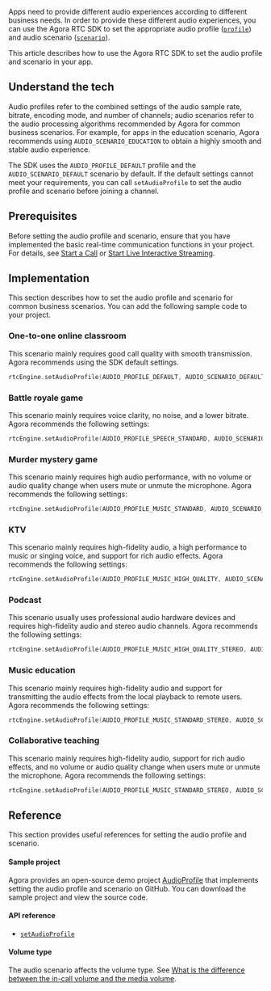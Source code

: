 <PlatformWrapper platform="windows-cpp">

Apps need to provide different audio experiences according to different business needs. In order to provide these different audio experiences, you can use the Agora RTC SDK to set the appropriate audio profile ([`profile`](https://api-ref.agora.io/en/video-sdk/cpp/3.x//namespaceagora_1_1rtc.html#a75448342947f6e98becc2b27d2edca55)) and audio scenario ([`scenario`](https://api-ref.agora.io/en/video-sdk/cpp/3.x//namespaceagora_1_1rtc.html#a2c5708461a9e1568bbda636d95055533)).

This article describes how to use the Agora RTC SDK to set the audio profile and scenario in your app.

## Understand the tech

Audio profiles refer to the combined settings of the audio sample rate, bitrate, encoding mode, and number of channels; audio scenarios refer to the audio processing algorithms recommended by Agora for common business scenarios. For example, for apps in the education scenario, Agora recommends using `AUDIO_SCENARIO_EDUCATION` to obtain a highly smooth and stable audio experience.

The SDK uses the `AUDIO_PROFILE_DEFAULT` profile and the `AUDIO_SCENARIO_DEFAULT` scenario by default. If the default settings cannot meet your requirements, you can call `setAudioProfile` to set the audio profile and scenario before joining a channel.

## Prerequisites

Before setting the audio profile and scenario, ensure that you have implemented the basic real-time communication functions in your project. For details, see [Start a Call](/3.x/video-calling/quickstart-guide/get-started-sdk) or [Start Live Interactive Streaming](/en/3.x/interactive-live-streaming/quickstart-guide/start-video-streaming).

## Implementation

This section describes how to set the audio profile and scenario for common business scenarios. You can add the following sample code to your project.

### One-to-one online classroom

This scenario mainly requires good call quality with smooth transmission. Agora recommends using the SDK default settings.

```cpp
rtcEngine.setAudioProfile(AUDIO_PROFILE_DEFAULT, AUDIO_SCENARIO_DEFAULT);
```

### Battle royale game

This scenario mainly requires voice clarity, no noise, and a lower bitrate. Agora recommends the following settings:

```cpp
rtcEngine.setAudioProfile(AUDIO_PROFILE_SPEECH_STANDARD, AUDIO_SCENARIO_CHATROOM_GAMING);
```

### Murder mystery game

This scenario mainly requires high audio performance, with no volume or audio quality change when users mute or unmute the microphone. Agora recommends the following settings:

```cpp
rtcEngine.setAudioProfile(AUDIO_PROFILE_MUSIC_STANDARD, AUDIO_SCENARIO_CHATROOM_ENTERTAINMENT);
```

### KTV

This scenario mainly requires high-fidelity audio, a high performance to music or singing voice, and support for rich audio effects. Agora recommends the following settings:

```cpp
rtcEngine.setAudioProfile(AUDIO_PROFILE_MUSIC_HIGH_QUALITY, AUDIO_SCENARIO_GAME_STREAMING);
```

### Podcast

This scenario usually uses professional audio hardware devices and requires high-fidelity audio and stereo audio channels. Agora recommends the following settings:

```cpp
rtcEngine.setAudioProfile(AUDIO_PROFILE_MUSIC_HIGH_QUALITY_STEREO, AUDIO_SCENARIO_SHOWROOM);
```

### Music education

This scenario mainly requires high-fidelity audio and support for transmitting the audio effects from the local playback to remote users. Agora recommends the following settings:

```cpp
rtcEngine.setAudioProfile(AUDIO_PROFILE_MUSIC_STANDARD_STEREO, AUDIO_SCENARIO_GAME_STREAMING);
```

### Collaborative teaching

This scenario mainly requires high-fidelity audio, support for rich audio effects, and no volume or audio quality change when users mute or unmute the microphone. Agora recommends the following settings:

```cpp
rtcEngine.setAudioProfile(AUDIO_PROFILE_MUSIC_STANDARD_STEREO, AUDIO_SCENARIO_CHATROOM_ENTERTAINMENT);
```

## Reference

This section provides useful references for setting the audio profile and scenario.

#### Sample project

Agora provides an open-source demo project [AudioProfile](https://github.com/AgoraIO/API-Examples/tree/legacy/windows/APIExample/APIExample/Advanced/AudioProfile) that implements setting the audio profile and scenario on GitHub. You can download the sample project and view the source code.

#### API reference

- [`setAudioProfile`](https://api-ref.agora.io/en/video-sdk/cpp/3.x//classagora_1_1rtc_1_1_i_rtc_engine.html#ab0cb52e238b729a15525a5cc12543d9e)

#### Volume type

The audio scenario affects the volume type. See [What is the difference between the in-call volume and the media volume](https://docs.agora.io/en/help/integration-issues/system_volume).

</PlatformWrapper>